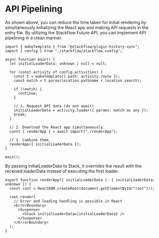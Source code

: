 
# API Pipelining

<APIPipeLiningDiagram locale="en" />

As shown above, you can reduce the time taken for initial rendering by simultaneously initializing the React app and making API requests in the entry file. By utilizing the Stackflow Future API, you can implement API pipelining in a clean manner.

```tsx showLineNumbers filename="entry.ts" copy
import { makeTemplate } from "@stackflow/plugin-history-sync";
import { config } from "./stackflow/stackflow.config";

async function main() {
  let initialLoaderData: unknown | null = null;

  for (const activity of config.activities) {
    const t = makeTemplate({ path: activity.route });
    const match = t.parse(location.pathname + location.search);

    if (!match) {
      continue;
    }

    // 1. Request API data (do not await)
    initialLoaderData = activity.loader({ params: match as any });
    break;
  }

  // 2. Download the React app simultaneously.
  const { renderApp } = await import("./renderApp");

  // 3. Combine them.
  renderApp({ initialLoaderData });
}

main();
```

By passing initialLoaderData to Stack, it overrides the result with the received loaderData instead of executing the first loader.
```tsx showLineNumbers filename="renderApp.ts" copy
export function renderApp({ initialLoaderData }: { initialLoaderData: unknown }) {
  const root = ReactDOM.createRoot(document.getElementById("root")!);

  root.render(
    // Error and loading handling is possible in React
    <ErrorBoundary>
      <Suspense>
        <Stack initialLoaderData={initialLoaderData} />
      </Suspense>
    </ErrorBoundary>
  );
}
```
